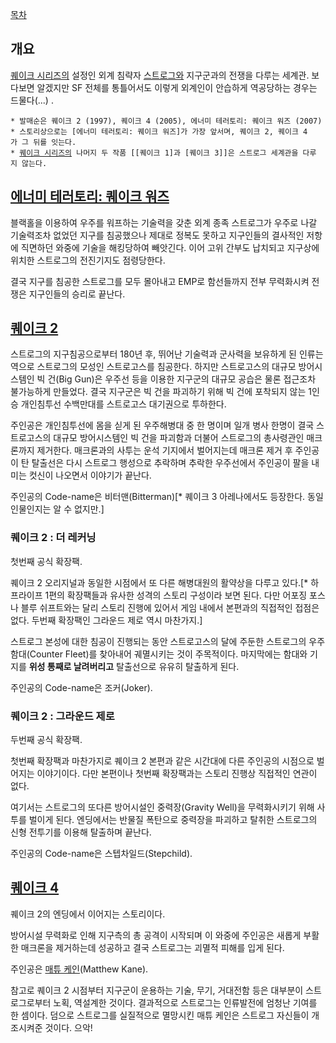 [[목차]]
== 개요 ==
[[퀘이크 시리즈]]의 설정인 외계 침략자 [[스트로그]]와 지구군과의 전쟁을 다루는 세계관. 보다보면 알겠지만 SF 전체를 통틀어서도 이렇게 외계인이 안습하게 역공당하는 경우는 드물다(...) .

 * 발매순은 퀘이크 2 (1997), 퀘이크 4 (2005), 에너미 테러토리: 퀘이크 워즈 (2007)
 * 스토리상으로는 [에너미 테러토리: 퀘이크 워즈]가 가장 앞서며, 퀘이크 2, 퀘이크 4가 그 뒤를 잇는다. 
 * [[퀘이크 시리즈]]의 나머지 두 작품 [[퀘이크 1]과 [퀘이크 3]]은 스트로그 세계관을 다루지 않는다. 

== [[에너미 테러토리: 퀘이크 워즈]] ==
블랙홀을 이용하여 우주를 워프하는 기술력을 갖춘 외계 종족 스트로그가 우주로 나갈 기술력조차 없었던 지구를 침공했으나 제대로 정복도 못하고 지구인들의 결사적인 저항에 직면하던 와중에 기술을 해킹당하여 빼앗긴다. 이어 고위 간부도 납치되고 지구상에 위치한 스트로그의 전진기지도 점령당한다.

결국 지구를 침공한 스트로그를 모두 몰아내고 EMP로 함선들까지 전부 무력화시켜 전쟁은 지구인들의 승리로 끝난다.

== [[퀘이크 2]] ==
스트로그의 지구침공으로부터 180년 후, 뛰어난 기술력과 군사력을 보유하게 된 인류는 역으로 스트로그의 모성인 스트로고스를 침공한다. 하지만 스트로고스의 대규모 방어시스템인 빅 건(Big Gun)은 우주선 등을 이용한 지구군의 대규모 공습은 물론 접근조차 불가능하게 만들었다. 결국 지구군은 빅 건을 파괴하기 위해 빅 건에 포착되지 않는 1인승 개인침투선 수백만대를 스트로고스 대기권으로 투하한다.

주인공은 개인침투선에 몸을 싣게 된 우주해병대 중 한 명이며 일개 병사 한명이 결국 스트로고스의 대규모 방어시스템인 빅 건을 파괴함과 더불어 스트로그의 총사령관인 매크론까지 제거한다. 매크론과의 사투는 운석 기지에서 벌어지는데 매크론 제거 후 주인공이 탄 탈출선은 다시 스트로그 행성으로 추락하며 추락한 우주선에서 주인공이 팔을 내미는 컷신이 나오면서 이야기가 끝난다.

주인공의 Code-name은 비터맨(Bitterman)[* 퀘이크 3 아레나에서도 등장한다. 동일인물인지는 알 수 없지만.]

=== 퀘이크 2 : 더 레커닝 ===
첫번째 공식 확장팩.

퀘이크 2 오리지널과 동일한 시점에서 또 다른 해병대원의 활약상을 다루고 있다.[* 하프라이프 1편의 확장팩들과 유사한 성격의 스토리 구성이라 보면 된다. 다만 어포징 포스나 블루 쉬프트와는 달리 스토리 진행에 있어서 게임 내에서 본편과의 직접적인 접점은 없다. 두번째 확장팩인 그라운드 제로 역시 마찬가지.]

스트로그 본성에 대한 침공이 진행되는 동안 스트로고스의 달에 주둔한 스트로그의 우주 함대(Counter Fleet)를 찾아내어 궤멸시키는 것이 주목적이다. 마지막에는 함대와 기지를 '''위성 통째로 날려버리고''' 탈출선으로 유유히 탈출하게 된다.

주인공의 Code-name은 조커(Joker).

=== 퀘이크 2 : 그라운드 제로 ===
두번째 공식 확장팩.

첫번째 확장팩과 마찬가지로 퀘이크 2 본편과 같은 시간대에 다른 주인공의 시점으로 벌어지는 이야기이다. 다만 본편이나 첫번째 확장팩과는 스토리 진행상 직접적인 연관이 없다.

여기서는 스트로그의 또다른 방어시설인 중력장(Gravity Well)을 무력화시키기 위해 사투를 벌이게 된다. 엔딩에서는 반물질 폭탄으로 중력장을 파괴하고 탈취한 스트로그의 신형 전투기를 이용해 탈출하며 끝난다.

주인공의 Code-name은 스텝차일드(Stepchild).

== [[퀘이크 4]] ==
퀘이크 2의 엔딩에서 이어지는 스토리이다.

방어시설 무력화로 인해 지구측의 총 공격이 시작되며 이 와중에 주인공은 새롭게 부활한 매크론을 제거하는데 성공하고 결국 스트로그는 괴멸적 피해를 입게 된다.

주인공은 [[매튜 케인]](Matthew Kane).

참고로 퀘이크 2 시점부터 지구군이 운용하는 기술, 무기, 거대전함 등은 대부분이 스트로그로부터 노획, 역설계한 것이다. 결과적으로 스트로그는 인류발전에 엄청난 기여를 한 셈이다. 덤으로 스트로그를 실질적으로 멸망시킨 매튜 케인은 스트로그 자신들이 개조시켜준 것이다. 으악!
